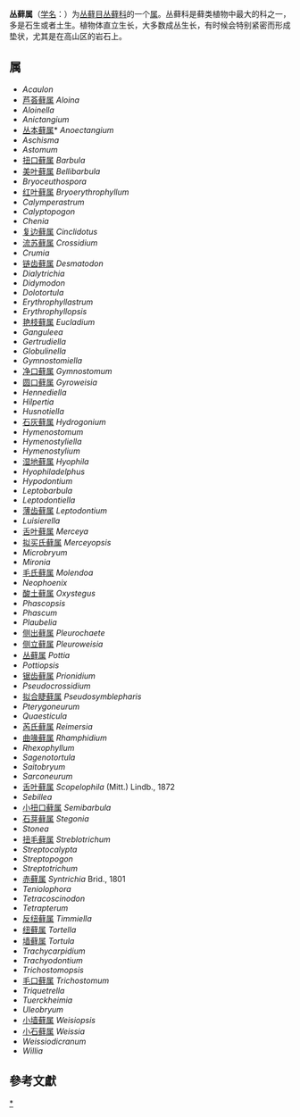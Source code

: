 {{Automatic taxobox
| taxon = Pottiales
| authority = 
| image = Cinclidotus fontinaloides (a, 144706-474818) 7034.jpg
| image_caption = [[复边藓|复边藓]] ''Cinclidotus fontinaloides''
}}
'''丛藓属'''（[[学名|学名]]：{{lang|la|''Pottiales''}}）为[[丛藓目|丛藓目]][[丛藓科|丛藓科]]的一个[[属|属]]。丛藓科是藓类植物中最大的科之一，多是石生或者土生。植物体直立生长，大多数成丛生长，有时候会特别紧密而形成垫状，尤其是在高山区的岩石上。

==属==
* ''Acaulon''
* [[芦荟藓属|芦荟藓属]] ''Aloina''
* ''Aloinella''
* ''Anictangium''
* [[丛本藓属|丛本藓属]]* ''Anoectangium''
* ''Aschisma''
* ''Astomum''
* [[扭口藓属|扭口藓属]] ''Barbula''
* [[美叶藓属|美叶藓属]] ''Bellibarbula''
* ''Bryoceuthospora''
* [[红叶藓属|红叶藓属]] ''Bryoerythrophyllum''
* ''Calymperastrum''
* ''Calyptopogon''
* ''Chenia''
* [[复边藓属|复边藓属]] ''Cinclidotus''
* [[流苏藓属|流苏藓属]] ''Crossidium''
* ''Crumia''
* [[链齿藓属|链齿藓属]] ''Desmatodon''
* ''Dialytrichia''
* ''Didymodon''
* ''Dolotortula''
* ''Erythrophyllastrum''
* ''Erythrophyllopsis''
* [[艳枝藓属|艳枝藓属]] ''Eucladium''
* ''Ganguleea''
* ''Gertrudiella''
* ''Globulinella''
* ''Gymnostomiella''
* [[净口藓属|净口藓属]] ''Gymnostomum''
* [[圆口藓属|圆口藓属]] ''Gyroweisia''
* ''Hennediella''
* ''Hilpertia''
* ''Husnotiella''
* [[石灰藓属|石灰藓属]] ''Hydrogonium''
* ''Hymenostomum''
* ''Hymenostyliella''
* ''Hymenostylium''
* [[湿地藓属|湿地藓属]] ''Hyophila''
* ''Hyophiladelphus''
* ''Hypodontium''
* ''Leptobarbula''
* ''Leptodontiella''
* [[薄齿藓属|薄齿藓属]] ''Leptodontium''
* ''Luisierella''
* [[舌叶藓属|舌叶藓属]] ''Merceya''
* [[拟买氏藓属|拟买氏藓属]] ''Merceyopsis''
* ''Microbryum''
* ''Mironia''
* [[毛氏藓属|毛氏藓属]] ''Molendoa''
* ''Neophoenix''
* [[酸土藓属|酸土藓属]] ''Oxystegus''
* ''Phascopsis''
* ''Phascum''
* ''Plaubelia''
* [[侧出藓属|侧出藓属]] ''Pleurochaete''
* [[侧立藓属|侧立藓属]] ''Pleuroweisia''
* [[丛藓属|丛藓属]] ''Pottia''
* ''Pottiopsis''
* [[锯齿藓属|锯齿藓属]] ''Prionidium''
* ''Pseudocrossidium''
* [[拟合睫藓属|拟合睫藓属]] ''Pseudosymblepharis''
* ''Pterygoneurum''
* ''Quaesticula''
* [[芮氏藓属|芮氏藓属]] ''Reimersia''
* [[曲喙藓属|曲喙藓属]] ''Rhamphidium''
* ''Rhexophyllum''
* ''Sagenotortula''
* ''Saitobryum''
* ''Sarconeurum''
* [[舌叶藓属|舌叶藓属]] ''Scopelophila'' (Mitt.) Lindb., 1872
* ''Sebillea''
* [[小扭口藓属|小扭口藓属]] ''Semibarbula''
* [[石芽藓属|石芽藓属]] ''Stegonia''
* ''Stonea''
* [[扭毛藓属|扭毛藓属]] ''Streblotrichum''
* ''Streptocalypta''
* ''Streptopogon''
* ''Streptotrichum''
* [[赤藓属|赤藓属]] ''Syntrichia'' Brid., 1801
* ''Teniolophora''
* ''Tetracoscinodon''
* ''Tetrapterum''
* [[反纽藓属|反纽藓属]] ''Timmiella''
* [[纽藓属|纽藓属]] ''Tortella''
* [[墙藓属|墙藓属]] ''Tortula''
* ''Trachycarpidium''
* ''Trachyodontium''
* ''Trichostomopsis''
* [[毛口藓属|毛口藓属]] ''Trichostomum''
* ''Triquetrella''
* ''Tuerckheimia''
* ''Uleobryum''
* [[小墙藓属|小墙藓属]] ''Weisiopsis''
* [[小石藓属|小石藓属]] ''Weissia''
* ''Weissiodicranum''
* ''Willia''

==參考文獻==
{{reflist}}

{{taxonbar}}

[[Category:_丛藓科|*]]